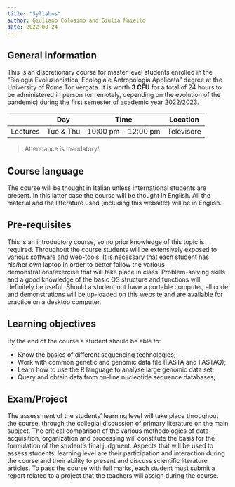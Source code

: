```yaml
---
title: "Syllabus"
author: Giuliano Colosimo and Giulia Maiello
date: 2022-08-24
---
```


## General information

This is an discretionary course for master level students enrolled in the "Biologia Evoluzionistica, Ecologia e Antropologia Applicata" degree at the University of Rome Tor Vergata. It is worth **3 CFU** for a total of 24 hours to be administered in person (or remotely, depending on the evolution of the pandemic) during the first semester of academic year 2022/2023.

|           | Day       | Time                    | Location        |
|-----------|-----------|-------------------------|-----------------|
| Lectures  | Tue & Thu | 10:00 pm - 12:00 pm     | Televisore      |

> Attendance is mandatory!

## Course language

The course will be thought in Italian unless international students are present. In this latter case the course will be thought in English. All the material and the litterature used (including this website!) will be in English.

## Pre-requisites

This is an introductory course, so no prior knowledge of this topic is required. Throughout the course students will be extensively exposed to various software and web-tools. It is necessary that each student has his/her own laptop in order to better follow the various demonstrations/exercise that will take place in class. Problem-solving skills and a good knowledge of the basic OS structure and functions will definitely be useful. Should a student not have a portable computer, all code and demonstrations will be up-loaded on this website and are available for practice on a desktop computer.

## Learning objectives

By the end of the course a student should be able to:

- Know the basics of different sequencing technologies;
- Work with common genetic and genomic data file (FASTA and FASTAQ);
- Learn how to use the R language to analyse large genomic data set;
- Query and obtain data from on-line nucleotide sequence databases;


## Exam/Project

The assessment of the students' learning level will take place throughout the course, through the collegial discussion of primary literature on the main subject. The critical comparison of the various methodologies of data acquisition, organization and processing will constitute the basis for the formulation of the student's final judgment. Aspects that will be used to assess students' learning level are their participation and interaction during the course and their ability to present and discuss scientific literature articles. To pass the course with full marks, each student must submit a report related to a project that the teachers will assign during the course.
